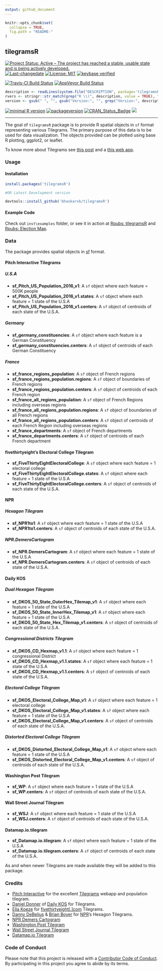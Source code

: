 ```yaml
---
output: github_document
---
```


<!-- README.md is generated from README.Rmd. Please edit that file -->

```r
knitr::opts_chunk$set(
  collapse = TRUE,
  fig.path = "README-"
)
```

## tilegramsR

[![Project Status: Active – The project has reached a stable, usable state and is being actively developed.](http://www.repostatus.org/badges/latest/active.svg)](http://www.repostatus.org/#active) [![Last-changedate](https://img.shields.io/badge/last%20change-`r gsub('-', '--', Sys.Date())`-green.svg)](/commits/master) [![License: MIT](https://img.shields.io/badge/License-MIT-yellow.svg)](https://opensource.org/licenses/MIT) [![keybase verified](https://img.shields.io/badge/keybase-verified-brightgreen.svg)](https://gist.github.com/bhaskarvk/46fbf2ba7b5713151d7e)

[![Travis-CI Build Status](https://travis-ci.org/bhaskarvk/tilegramsR.svg?branch=master)](https://travis-ci.org/bhaskarvk/tilegramsR) [![AppVeyor Build Status](https://ci.appveyor.com/api/projects/status/github/bhaskarvk/tilegramsR?branch=master&svg=true)](https://ci.appveyor.com/project/bhaskarvk/tilegramsR)

```r
description <- readLines(system.file("DESCRIPTION", package='tilegramsR'))
rvers <- stringr::str_match(grep("R \\(", description, value = TRUE), "[0-9]{1,4}\\.[0-9]{1,4}\\.[0-9]{1,4}")[1,1]
version <- gsub(" ", "", gsub("Version:", "", grep("Version:", description, value = TRUE)))
```

[![minimal R version](https://img.shields.io/badge/R%3E%3D-`r rvers`-6666ff.svg)](https://cran.r-project.org/) [![packageversion](https://img.shields.io/badge/Package%20version-`r version`-orange.svg?style=flat-square)](commits/master) [![CRAN_Status_Badge](http://www.r-pkg.org/badges/version/tilegramsR)](https://cran.r-project.org/package=tilegramsR) [![](http://cranlogs.r-pkg.org/badges/grand-total/tilegramsR)](http://cran.rstudio.com/web/packages/tilegramsR/index.html)


----

The goal of `tilegramsR` package is to provide R spatial objects in `sf` format representing various Tilegrams. The primary purpose of this data is to be used for data visualization. The objects provided can be plotted using base R plotting, ggplot2, or leaflet.

To know more about Tilegrams see [this post](https://github.com/PitchInteractiveInc/tilegrams/blob/master/MANUAL.md) and a [this web app](https://pitchinteractiveinc.github.io/tilegrams/).

### Usage

#### Installation

```r
install.packages('tilegramsR')

#OR Latest Development version

devtools::install_github('bhaskarvk/tilegramsR')
```

#### Example Code

Check out `inst\examples` folder, or see it in action at [Rpubs: tilegramsR](http://rpubs.com/bhaskarvk/tilegramsR) and [Rpubs: Election Map](http://rpubs.com/bhaskarvk/electoral-Map-2016).


### Data

The package provides spatial objects in [sf](https://github.com/edzer/sfr) format.

#### Pitch Interactive Tilegrams

##### U.S.A

- **sf_Pitch_US_Population_2016_v1**: A `sf` object where each feature = 500K people
- **sf_Pitch_US_Population_2016_v1.states**: A `sf` object where each feature =  1 state of the U.S.A 
- **sf_Pitch_US_Population_2016_v1.centers**: A `sf` object of centroids of each state of the U.S.A.

##### Germany

- **sf_germany_constituencies**: A `sf` object where each feature is a German Constituency
- **sf_germany_constituencies.centers**: A `sf` object of centroids of each German Constituency

##### France

- **sf_france_regions_population**: A `sf` object of French regions
- **sf_france_regions_population.regions**: A `sf` object of boundaries of French regions
- **sf_france_regions_population.centers**: A `sf` object of centroids of each French region
- **sf_france_all_regions_population**: A `sf` object of French Regions including overseas regions
- **sf_france_all_regions_population.regions**: A `sf` object of boundaries of all French regions
- **sf_france_all_regions_population.centers**: A `sf` object of centroids of each French Region including overseas regions
- **sf_france_departments**: A `sf` object of French departments
- **sf_france_departments.centers**: A `sf` object of centroids of each French department

#### fivethirtyeight's Electoral College Tilegram

- **sf_FiveThirtyEightElectoralCollege**: A `sf` object where each feature = 1 electoral college
- **sf_FiveThirtyEightElectoralCollege.states**: A `sf` object where each feature =  1 state of the U.S.A 
- **sf_FiveThirtyEightElectoralCollege.centers**: A `sf` object of centroids of each state of the U.S.A.

#### NPR  

##### Hexagon Tilegram

- **sf_NPR1to1**: A `sf` object where each feature =  1 state of the U.S.A
- **sf_NPR1to1.centers**: A `sf` object of centroids of each state of the U.S.A.

##### NPR.DemersCartogram

- **sf_NPR.DemersCartogram**: A `sf` object where each feature =  1 state of the U.S.A
- **sf_NPR.DemersCartogram.centers**: A `sf` object of centroids of each state of the U.S.A.


#### Daily KOS

##### Dual Hexagon Tilegram

- **sf_DKOS_50_State_OuterHex_Tilemap_v1**: A `sf` object where each feature =  1 state of the U.S.A
- **sf_DKOS_50_State_InnerHex_Tilemap_v1**: A `sf` object where each feature =  1 state of the U.S.A
- **sf_DKOS_50_State_Hex_Tilemap_v1.centers**: A `sf` object of centroids of each state of the U.S.A.

##### Congressional Districts Tilegram

- **sf_DKOS_CD_Hexmap_v1.1**: A `sf` object where each feature = 1 congressional District
- **sf_DKOS_CD_Hexmap_v1.1.states**: A `sf` object where each feature =  1 state of the U.S.A
- **sf_DKOS_CD_Hexmap_v1.1.centers**: A `sf` object of centroids of each state of the U.S.A.

##### Electoral College Tilegram

- **sf_DKOS_Electoral_College_Map_v1**: A `sf` object where each feature = 1 electoral college
- **sf_DKOS_Electoral_College_Map_v1.states**: A `sf` object where each feature =  1 state of the U.S.A
- **sf_DKOS_Electoral_College_Map_v1.centers**: A `sf` object of centroids of each state of the U.S.A.

##### Distorted Electoral College Tilegram

- **sf_DKOS_Distorted_Electoral_College_Map_v1**: A `sf` object where each feature =  1 state of the U.S.A
- **sf_DKOS_Distorted_Electoral_College_Map_v1.centers**: A `sf` object of centroids of each state of the U.S.A.

#### Washington Post Tilegram

- **sf_WP**: A `sf` object where each feature =  1 state of the U.S.A
- **sf_WP.centers**: A `sf` object of centroids of each state of the U.S.A.

#### Wall Street Journal Tilegram

- **sf_WSJ**: A `sf` object where each feature =  1 state of the U.S.A
- **sf_WSJ.centers**: A `sf` object of centroids of each state of the U.S.A.

#### Datamap.io.tilegram

- **sf_Datamap.io.tilegram**: A `sf` object where each feature =  1 state of the U.S.A
- **sf_Datamap.io.tilegram.centers**: A `sf` object of centroids of each state of the U.S.A.

As and when newer Tilegrams are made available they will be added to this package.

### Credits

- [Pitch Interactive](https://twitter.com/pitchinc) for the excellent [Tilegrams](https://pitchinteractiveinc.github.io/tilegrams/) webapp and population tilegram.
- [Daniel Donner](https://twitter.com/donnermaps) of [Daily KOS](https://refinery.dailykosbeta.com/elections-maps) for Tilegrams.
- [Ella Koeze](https://twitter.com/ellawinthrop) for [fivethirtyeight[.]com](https://projects.fivethirtyeight.com/2016-election-forecast/) Tilegrams.
- [Danny DeBelius](https://twitter.com/dannydb) & [Brian Boyer](https://twitter.com/brianboyer) for [NPR](http://blog.apps.npr.org/2015/05/11/hex-tile-maps.html)'s Hexagon Tilegrams.
- [NPR Demers Cartogram](http://www.npr.org/2016/10/18/498406765/npr-battleground-map-hillary-clinton-is-winning-and-its-not-close)
- [Washington Post Tilegram](https://www.washingtonpost.com/graphics/politics/2016-election/50-state-poll/)
- [Wall Street Journal Tilegram](http://graphics.wsj.com/elections/2016/2016-electoral-college-map-predictions/)
- [Datamap.io Tilegram](https://elections.datamap.io/us/2016/09/23/electoral_college_forecast)

### Code of Conduct
Please note that this project is released with a [Contributor Code of Conduct](CONDUCT.md). By participating in this project you agree to abide by its terms.
